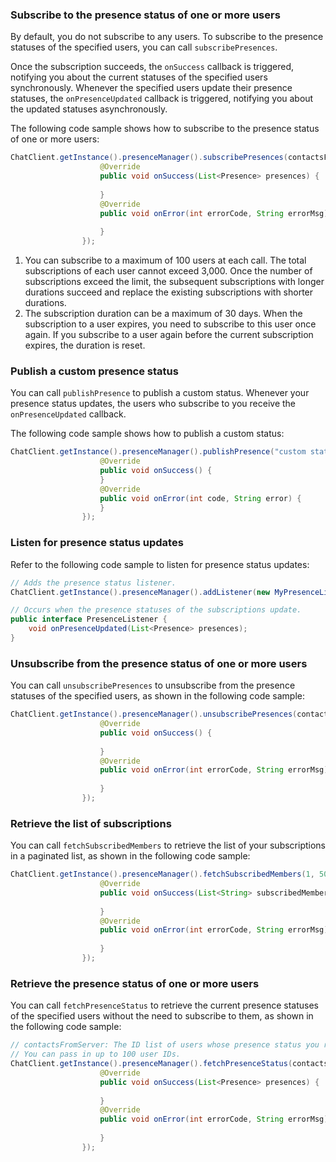 <PlatformWrapper platform="android">

### Subscribe to the presence status of one or more users

By default, you do not subscribe to any users. To subscribe to the presence statuses of the specified users, you can call `subscribePresences`.

Once the subscription succeeds, the `onSuccess` callback is triggered, notifying you about the current statuses of the specified users synchronously. Whenever the specified users update their presence statuses, the `onPresenceUpdated` callback is triggered, notifying you about the updated statuses asynchronously.

The following code sample shows how to subscribe to the presence status of one or more users:

```java
ChatClient.getInstance().presenceManager().subscribePresences(contactsFromServer, 1 * 24 * 3600, new ValueCallBack<List<Presence>>() {
                    @Override
                    public void onSuccess(List<Presence> presences) {
                        
                    }
                    @Override
                    public void onError(int errorCode, String errorMsg) {
                       
                    }
                });             
```

<div class="alert info"><ol><li>You can subscribe to a maximum of 100 users at each call. The total subscriptions of each user cannot exceed 3,000. Once the number of subscriptions exceed the limit, the subsequent subscriptions with longer durations succeed and replace the existing subscriptions with shorter durations.</li><li>The subscription duration can be a maximum of 30 days. When the subscription to a user expires, you need to subscribe to this user once again. If you subscribe to a user again before the current subscription expires, the duration is reset.</li></ol></div>


### Publish a custom presence status

You can call `publishPresence` to publish a custom status. Whenever your presence status updates, the users who subscribe to you receive the `onPresenceUpdated` callback.

The following code sample shows how to publish a custom status:

```java
ChatClient.getInstance().presenceManager().publishPresence("custom status", new CallBack() {
                    @Override
                    public void onSuccess() {
                    }
                    @Override
                    public void onError(int code, String error) {
                    }
                });
```


### Listen for presence status updates

Refer to the following code sample to listen for presence status updates:

```java
// Adds the presence status listener.
ChatClient.getInstance().presenceManager().addListener(new MyPresenceListener());

// Occurs when the presence statuses of the subscriptions update.
public interface PresenceListener {
    void onPresenceUpdated(List<Presence> presences);
}
```

### Unsubscribe from the presence status of one or more users

You can call `unsubscribePresences` to unsubscribe from the presence statuses of the specified users, as shown in the following code sample:

```java
ChatClient.getInstance().presenceManager().unsubscribePresences(contactsFromServer, new CallBack() {
                    @Override
                    public void onSuccess() {
                       
                    }
                    @Override
                    public void onError(int errorCode, String errorMsg) {
                       
                    }
                });
```

### Retrieve the list of subscriptions

You can call `fetchSubscribedMembers` to retrieve the list of your subscriptions in a paginated list, as shown in the following code sample:

```java
ChatClient.getInstance().presenceManager().fetchSubscribedMembers(1, 50, new ValueCallBack<List<String>>() {
                    @Override
                    public void onSuccess(List<String> subscribedMembers) {
                        
                    }
                    @Override
                    public void onError(int errorCode, String errorMsg) {
                       
                    }
                });
```

### Retrieve the presence status of one or more users

You can call `fetchPresenceStatus` to retrieve the current presence statuses of the specified users without the need to subscribe to them, as shown in the following code sample:

```java
// contactsFromServer: The ID list of users whose presence status you retrieve.
// You can pass in up to 100 user IDs.
ChatClient.getInstance().presenceManager().fetchPresenceStatus(contactsFromServer, new ValueCallBack<List<Presence>>() {
                    @Override
                    public void onSuccess(List<Presence> presences) {
                        
                    }
                    @Override
                    public void onError(int errorCode, String errorMsg) {
                       
                    }
                });
```

</PlatformWrapper>